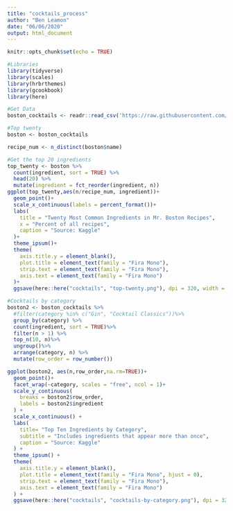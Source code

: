 ```yaml
---
title: "cocktails_process"
author: "Ben Leamon"
date: "06/06/2020"
output: html_document
---
```


```r
knitr::opts_chunk$set(echo = TRUE)
```

```r
#Libraries
library(tidyverse)
library(scales)
library(hrbrthemes)
library(gcookbook)
library(here)
```

```r
#Get Data
boston_cocktails <- readr::read_csv('https://raw.githubusercontent.com/rfordatascience/tidytuesday/master/data/2020/2020-05-26/boston_cocktails.csv')
```

```r
#Top twenty
boston <- boston_cocktails

recipe_num <- n_distinct(boston$name)

#Get the top 20 ingredients
top_twenty <- boston %>% 
  count(ingredient, sort = TRUE) %>%
  head(20) %>%
  mutate(ingredient = fct_reorder(ingredient, n)) 
ggplot(top_twenty,aes(n/recipe_num, ingredient))+
  geom_point()+
  scale_x_continuous(labels = percent_format())+
  labs(
    title = "Twenty Most Common Ingredients in Mr. Boston Recipes",
    x = "Percent of all recipes",
    caption = "Source: Kaggle"
  )+
  theme_ipsum()+
  theme(
    axis.title.y = element_blank(),
    plot.title = element_text(family = "Fira Mono"),
    strip.text = element_text(family = "Fira Mono"),
    axis.text = element_text(family = "Fira Mono")
  )+
  ggsave(here::here("cocktails", "top-twenty.png"), dpi = 320, width = 11, height = 8)
```

```r
#Cocktails by category
boston2 <- boston_cocktails %>%
  #filter(category %in% c("Gin", "Cocktail Classics"))%>%
  group_by(category) %>%
  count(ingredient, sort = TRUE)%>%
  filter(n > 1) %>%
  top_n(10, n)%>%
  ungroup()%>%
  arrange(category, n) %>%
  mutate(row_order = row_number())

ggplot(boston2, aes(n,row_order,na.rm=TRUE))+
  geom_point()+
  facet_wrap(~category, scales = "free", ncol = 1)+
  scale_y_continuous(
    breaks = boston2$row_order,
    labels = boston2$ingredient
  ) + 
  scale_x_continuous() + 
  labs(
    title= "Top Ten Ingredients by Category",
    subtitle = "Includes ingredients that appear more than once",
    caption = "Source: Kaggle"
  ) + 
  theme_ipsum() + 
  theme(
    axis.title.y = element_blank(),
    plot.title = element_text(family = "Fira Mono", hjust = 0),
    strip.text = element_text(family = "Fira Mono"),
    axis.text = element_text(family = "Fira Mono")
  ) +
  ggsave(here::here("cocktails", "cocktails-by-category.png"), dpi = 320, width = 8, height = 22)

```

